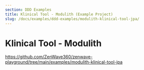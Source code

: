 ```yaml
---
section: DDD Examples
title: Klinical Tool - Modulith (Example Project)
slug: /docs/examples/ddd-examples/modulith-klinical-tool-jpa/
---
```


# Klinical Tool - Modulith

https://github.com/ZenWave360/zenwave-playground/tree/main/examples/modulith-klinical-tool-jpa